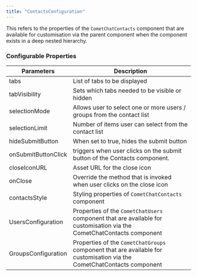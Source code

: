 ```yaml
---
title: "ContactsConfiguration"
---
```


This refers to the properties of the `CometChatContacts` component that are available for customisation via the parent component when the component exists in a deep nested hierarchy.

### Configurable Properties

| Parameters          | Description                                                                                                            |
| ------------------- | ---------------------------------------------------------------------------------------------------------------------- |
| tabs                | List of tabs to be displayed                                                                                           |
| tabVisibility       | Sets which tabs needed to be visible or hidden                                                                         |
| selectionMode       | Allows user to select one or more users / groups from the contact list                                                 |
| selectionLimit      | Number of items user can select from the contact list                                                                  |
| hideSubmitButton    | When set to true, hides the submit button                                                                              |
| onSubmitButtonClick | triggers when user clicks on the submit button of the Contacts component.                                              |
| closeIconURL        | Asset URL for the close icon                                                                                           |
| onClose             | Override the method that is invoked when user clicks on the close icon                                                 |
| contactsStyle       | Styling properties of `CometChatContacts` component                                                                    |
| UsersConfiguration  | Properties of the `CometChatUsers` component that are available for customisation via the CometChatContacts component  |
| GroupsConfiguration | Properties of the `CometChatGroups` component that are available for customisation via the CometChatContacts component |
